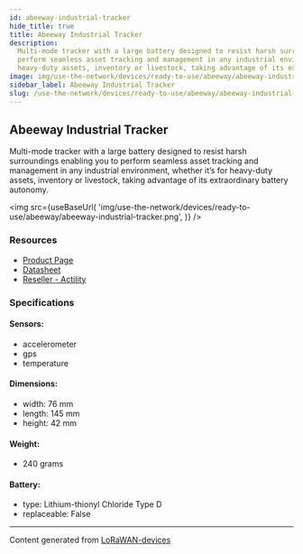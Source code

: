 ```yaml
---
id: abeeway-industrial-tracker
hide_title: true
title: Abeeway Industrial Tracker
description:
  Multi-mode tracker with a large battery designed to resist harsh surroundings enabling you to
  perform seamless asset tracking and management in any industrial environment, whether it’s for
  heavy-duty assets, inventory or livestock, taking advantage of its extraordinary battery autonomy.
image: img/use-the-network/devices/ready-to-use/abeeway/abeeway-industrial-tracker.png
sidebar_label: Abeeway Industrial Tracker
slug: /use-the-network/devices/ready-to-use/abeeway/abeeway-industrial-tracker
---
```



## Abeeway Industrial Tracker

Multi-mode tracker with a large battery designed to resist harsh surroundings enabling you to
perform seamless asset tracking and management in any industrial environment, whether it’s for
heavy-duty assets, inventory or livestock, taking advantage of its extraordinary battery autonomy.

<img
  src={useBaseUrl(
    'img/use-the-network/devices/ready-to-use/abeeway/abeeway-industrial-tracker.png',
  )}
/>

### Resources

- [Product Page](https://www.abeeway.com/industrial-tracker/)
- [Datasheet](https://www.abeeway.com/wp-content/uploads/2020/11/Abeeway_Products_Industrial_07_DIGITAL.pdf)
- [Reseller - Actility](https://market.thingpark.com/searchanise/result?q=industrial+tracker)

### Specifications

#### Sensors:

- accelerometer
- gps
- temperature

#### Dimensions:

- width: 76 mm
- length: 145 mm
- height: 42 mm

#### Weight:

- 240 grams

#### Battery:

- type: Lithium-thionyl Chloride Type D
- replaceable: False

---

Content generated from [LoRaWAN-devices](https://github.com/TheThingsNetwork/lorawan-devices)
